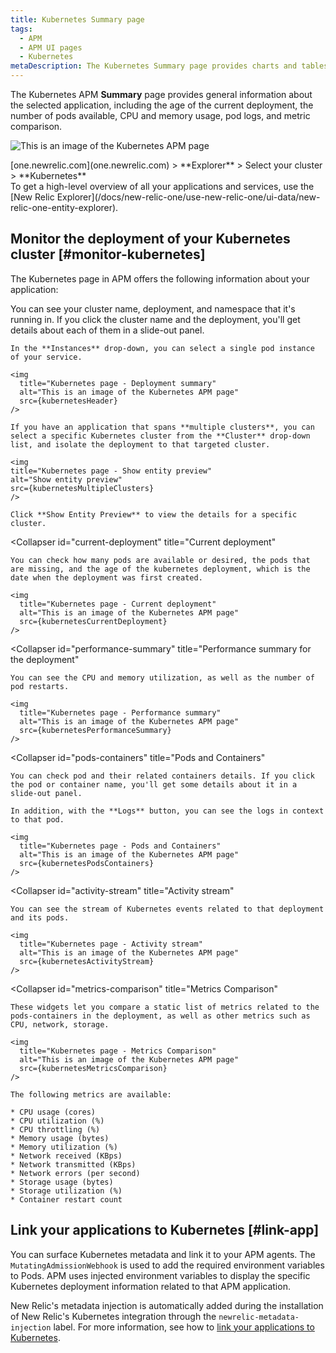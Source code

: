 ```yaml
---
title: Kubernetes Summary page
tags:
  - APM
  - APM UI pages
  - Kubernetes
metaDescription: The Kubernetes Summary page provides charts and tables that you can drill down into details about your selected app's performance.
---
```










The Kubernetes APM **Summary** page provides general information about the selected application, including the age of the current deployment, the number of pods available, CPU and memory usage, pod logs, and metric comparison.

<img
  title="Kubernetes page"
  alt="This is an image of the Kubernetes APM page"
  src={kubernetesApmUi}
/>

<figcaption>
  [one.newrelic.com](one.newrelic.com) > **Explorer** > Select your cluster > **Kubernetes**
</figcaption>

<Callout variant="tip">
  To get a high-level overview of all your applications and services, use the [New Relic Explorer](/docs/new-relic-one/use-new-relic-one/ui-data/new-relic-one-entity-explorer).
</Callout>

## Monitor the deployment of your Kubernetes cluster [#monitor-kubernetes]

The Kubernetes page in APM offers the following information about your application:

<CollapserGroup>
  <Collapser
    id="deployment-summary"
    title="Deployment summary"
  >
    You can see your cluster name, deployment, and namespace that it's running in. If you click the cluster name and the deployment, you'll get details about each of them in a slide-out panel.

    In the **Instances** drop-down, you can select a single pod instance of your service.

    <img
      title="Kubernetes page - Deployment summary"
      alt="This is an image of the Kubernetes APM page"
      src={kubernetesHeader}
    />
     
    If you have an application that spans **multiple clusters**, you can select a specific Kubernetes cluster from the **Cluster** drop-down list, and isolate the deployment to that targeted cluster.
    
    <img
    title="Kubernetes page - Show entity preview"
    alt="Show entity preview"
    src={kubernetesMultipleClusters}
    />

    Click **Show Entity Preview** to view the details for a specific cluster.
    
  </Collapser>

  <Collapser
    id="current-deployment"
    title="Current deployment"
  >
    You can check how many pods are available or desired, the pods that are missing, and the age of the kubernetes deployment, which is the date when the deployment was first created.

    <img
      title="Kubernetes page - Current deployment"
      alt="This is an image of the Kubernetes APM page"
      src={kubernetesCurrentDeployment}
    />
  </Collapser>

  <Collapser
    id="performance-summary"
    title="Performance summary for the deployment"
  >
    You can see the CPU and memory utilization, as well as the number of pod restarts.

    <img
      title="Kubernetes page - Performance summary"
      alt="This is an image of the Kubernetes APM page"
      src={kubernetesPerformanceSummary}
    />
  </Collapser>

  <Collapser
    id="pods-containers"
    title="Pods and Containers"
  >
    You can check pod and their related containers details. If you click the pod or container name, you'll get some details about it in a slide-out panel.

    In addition, with the **Logs** button, you can see the logs in context to that pod.

    <img
      title="Kubernetes page - Pods and Containers"
      alt="This is an image of the Kubernetes APM page"
      src={kubernetesPodsContainers}
    />
  </Collapser>

  <Collapser
    id="activity-stream"
    title="Activity stream"
  >
    You can see the stream of Kubernetes events related to that deployment and its pods.

    <img
      title="Kubernetes page - Activity stream"
      alt="This is an image of the Kubernetes APM page"
      src={kubernetesActivityStream}
    />
    
  </Collapser>

  <Collapser
    id="metrics-comparison"
    title="Metrics Comparison"
  >
    These widgets let you compare a static list of metrics related to the pods-containers in the deployment, as well as other metrics such as CPU, network, storage.

    <img
      title="Kubernetes page - Metrics Comparison"
      alt="This is an image of the Kubernetes APM page"
      src={kubernetesMetricsComparison}
    />

    The following metrics are available:

    * CPU usage (cores)
    * CPU utilization (%)
    * CPU throttling (%)
    * Memory usage (bytes)
    * Memory utilization (%)
    * Network received (KBps)
    * Network transmitted (KBps)
    * Network errors (per second)
    * Storage usage (bytes)
    * Storage utilization (%)
    * Container restart count
  </Collapser>
</CollapserGroup>

## Link your applications to Kubernetes [#link-app]

You can surface Kubernetes metadata and link it to your APM agents. The `MutatingAdmissionWebhook` is used to add the required environment variables to Pods. APM uses injected environment variables to display the specific Kubernetes deployment information related to that APM application.

New Relic's metadata injection is automatically added during the installation of New Relic's Kubernetes integration through the `newrelic-metadata-injection` label. For more information, see how to [link your applications to Kubernetes](/docs/kubernetes-pixie/kubernetes-integration/advanced-configuration/link-your-applications-kubernetes/).
